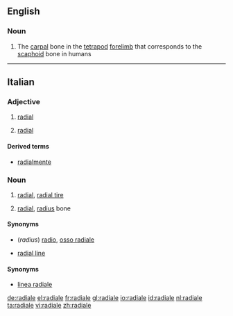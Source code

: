 ==English==

===Noun===
{{en-noun|radialia}}

# The [[carpal]] bone in the [[tetrapod]] [[forelimb]] that corresponds to the [[scaphoid]] bone in humans

----

==Italian==

===Adjective===
{{it-adj|radial|e|i}}

# {{lb|it|biology|geometry|physics}} [[radial]]
# {{lb|it|skeleton}} [[radial]]

====Derived terms====
* [[radialmente]]

===Noun===
{{it-noun|m}}

# [[radial]], [[radial tire]]
# {{lb|it|skeleton}} [[radial]], [[radius]] bone

====Synonyms====
* (''radius'') [[radio#Italian|radio]], [[osso radiale]]

{{it-noun|f}}

* {{lb|it|geometry}} [[radial line]]

====Synonyms====
* [[linea radiale]]

[[de:radiale]]
[[el:radiale]]
[[fr:radiale]]
[[gl:radiale]]
[[io:radiale]]
[[id:radiale]]
[[nl:radiale]]
[[ta:radiale]]
[[vi:radiale]]
[[zh:radiale]]